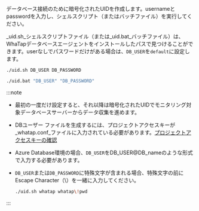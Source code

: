 データベース接続のために暗号化されたUIDを作成します。usernameとpasswordを入力し、シェルスクリプト（またはバッチファイル）を実行してください。 

_uid.sh_シェルスクリプトファイル（または_uid.bat_バッチファイル）は、WhaTapデータベースエージェントをインストールしたパスで見つけることができます。userなしでパスワードだけがある場合は、`DB_USER`を`default`に設定します。 

<Tabs groupId='os'>

<TabItem value="linux" label="Linux" default>

```bash
./uid.sh DB_USER DB_PASSWORD
```

</TabItem>
<TabItem value="windows" label="Windows">

```bash
./uid.bat "DB_USER" "DB_PASSWORD"
```

</TabItem>
</Tabs>

:::note

-   最初の一度だけ設定すると、それ以降は暗号化されたUIDでモニタリング対象データベースサーバーからデータ収集を進めます。
-   DBユーザー ファイルを生成するには、プロジェクトアクセスキーが_whatap.conf_ファイルに入力されている必要があります。[プロジェクトアクセスキーの確認](#check-accesskey)
-   Azure Database環境の場合、`DB_USER`をDB_USER@DB_nameのような形式で入力する必要があります。
-   `DB_USER`または`DB_PASSWORD`に特殊文字が含まれる場合、特殊文字の前にEscape Character（\\）を一緒に入力してください。

    ```bash title='Example'
    ./uid.sh whatap whatap\!pwd
    ```

:::
